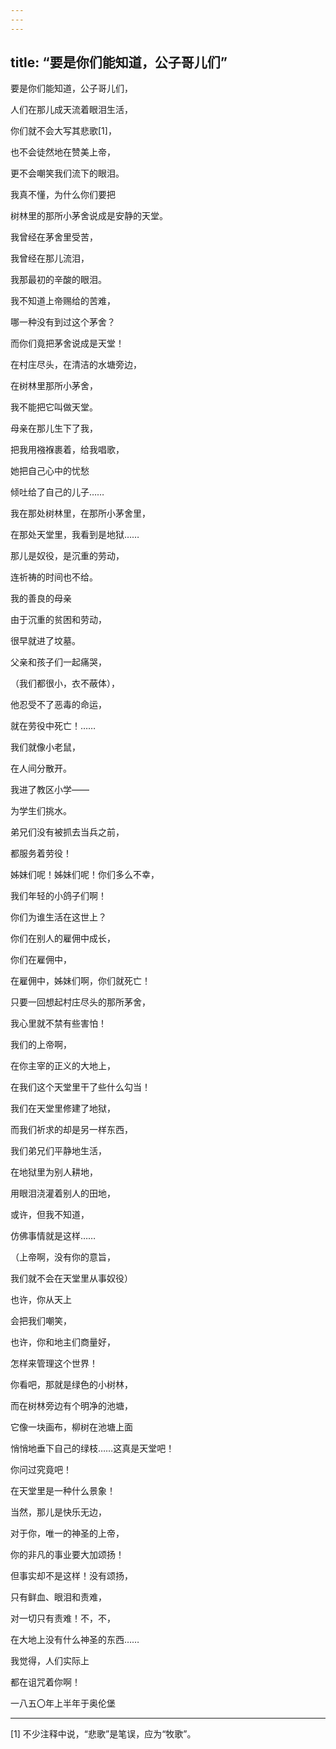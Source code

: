 ```yaml
---
---
---
```

title: “要是你们能知道，公子哥儿们”
---




要是你们能知道，公子哥儿们，

人们在那儿成天流着眼泪生活，

你们就不会大写其悲歌[1]，

也不会徒然地在赞美上帝，

更不会嘲笑我们流下的眼泪。

我真不懂，为什么你们要把

树林里的那所小茅舍说成是安静的天堂。

我曾经在茅舍里受苦，

我曾经在那儿流泪，

我那最初的辛酸的眼泪。

我不知道上帝赐给的苦难，

哪一种没有到过这个茅舍？

而你们竟把茅舍说成是天堂！





在村庄尽头，在清洁的水塘旁边，

在树林里那所小茅舍，

我不能把它叫做天堂。

母亲在那儿生下了我，

把我用襁褓裹着，给我唱歌，

她把自己心中的忧愁

倾吐给了自己的儿子……

我在那处树林里，在那所小茅舍里，

在那处天堂里，我看到是地狱……

那儿是奴役，是沉重的劳动，

连祈祷的时间也不给。

我的善良的母亲

由于沉重的贫困和劳动，

很早就进了坟墓。

父亲和孩子们一起痛哭，

（我们都很小，衣不蔽体），

他忍受不了恶毒的命运，

就在劳役中死亡！……

我们就像小老鼠，

在人间分散开。

我进了教区小学——

为学生们挑水。

弟兄们没有被抓去当兵之前，

都服务着劳役！

姊妹们呢！姊妹们呢！你们多么不幸，

我们年轻的小鸽子们啊！

你们为谁生活在这世上？

你们在别人的雇佣中成长，

你们在雇佣中，

在雇佣中，姊妹们啊，你们就死亡！





只要一回想起村庄尽头的那所茅舍，

我心里就不禁有些害怕！

我们的上帝啊，

在你主宰的正义的大地上，

在我们这个天堂里干了些什么勾当！

我们在天堂里修建了地狱，

而我们祈求的却是另一样东西，

我们弟兄们平静地生活，

在地狱里为别人耕地，

用眼泪浇灌着别人的田地，

或许，但我不知道，

仿佛事情就是这样……

（上帝啊，没有你的意旨，

我们就不会在天堂里从事奴役）

也许，你从天上

会把我们嘲笑，

也许，你和地主们商量好，

怎样来管理这个世界！

你看吧，那就是绿色的小树林，

而在树林旁边有个明净的池塘，

它像一块画布，柳树在池塘上面

悄悄地垂下自己的绿枝……这真是天堂吧！

你问过究竟吧！

在天堂里是一种什么景象！

当然，那儿是快乐无边，

对于你，唯一的神圣的上帝，

你的非凡的事业要大加颂扬！

但事实却不是这样！没有颂扬，

只有鲜血、眼泪和责难，

对一切只有责难！不，不，

在大地上没有什么神圣的东西……

我觉得，人们实际上

都在诅咒着你啊！

一八五〇年上半年于奥伦堡



* * *



[1] 不少注释中说，“悲歌”是笔误，应为“牧歌”。